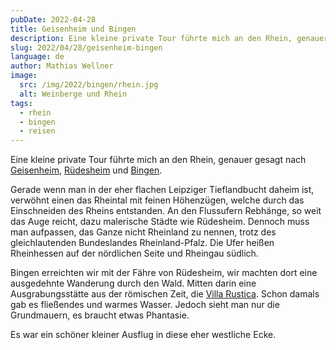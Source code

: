 ```yaml
---
pubDate: 2022-04-28
title: Geisenheim und Bingen
description: Eine kleine private Tour führte mich an den Rhein, genauer gesagt nach Geisenheim, Rüdesheim und Bingen.
slug: 2022/04/28/geisenheim-bingen
language: de
author: Mathias Wellner
image:
  src: /img/2022/bingen/rhein.jpg
  alt: Weinberge und Rhein
tags:
  - rhein
  - bingen
  - reisen
---
```



Eine kleine private Tour führte mich an den Rhein, genauer gesagt nach [Geisenheim](https://de.wikipedia.org/wiki/Geisenheim), [Rüdesheim](https://de.wikipedia.org/wiki/R%C3%BCdesheim_am_Rhein) und [Bingen](https://de.wikipedia.org/wiki/Bingen_am_Rhein).

<ResponsiveImage
  src="/img/2022/bingen/geisenheim.jpg"
  alt="Ankunft in Geisenheim"
  aspectRatio="4:3"
/>

Gerade wenn man in der eher flachen Leipziger Tieflandbucht daheim ist, verwöhnt einen das Rheintal mit feinen Höhenzügen, welche durch das Einschneiden des Rheins entstanden. An den Flussufern Rebhänge, so weit das Auge reicht, dazu malerische Städte wie Rüdesheim. Dennoch muss man aufpassen, das Ganze nicht Rheinland zu nennen, trotz des gleichlautenden Bundeslandes Rheinland-Pfalz. Die Ufer heißen Rheinhessen auf der nördlichen Seite und Rheingau südlich.

<ResponsiveImage
  src="/img/2022/bingen/kran.jpg"
  alt="Verladekran in Bingen"
  aspectRatio="4:3"
/>

Bingen erreichten wir mit der Fähre von Rüdesheim, wir machten dort eine ausgedehnte Wanderung durch den Wald. Mitten darin eine Ausgrabungsstätte aus der römischen Zeit, die [Villa Rustica](<https://de.wikipedia.org/wiki/Villa_Rustica_(Weiler_bei_Bingen)>). Schon damals gab es fließendes und warmes Wasser. Jedoch sieht man nur die Grundmauern, es braucht etwas Phantasie.

<ResponsiveImage
  src="/img/2022/bingen/rhein.jpg"
  alt="Weinberge und Rhein"
  aspectRatio="4:3"
/>

Es war ein schöner kleiner Ausflug in diese eher westliche Ecke.
